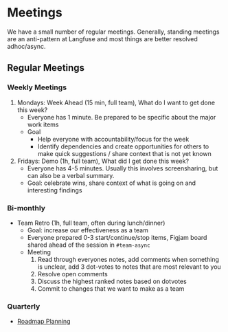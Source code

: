 # Meetings

We have a small number of regular meetings. Generally, standing meetings are an anti-pattern at Langfuse and most things are better resolved adhoc/async.

## Regular Meetings

### Weekly Meetings

1.  Mondays: Week Ahead (15 min, full team), What do I want to get done this week?
    - Everyone has 1 minute. Be prepared to be specific about the major work items
    - Goal
      - Help everyone with accountability/focus for the week
      - Identify dependencies and create opportunities for others to make quick suggestions / share context that is not yet known
2.  Fridays: Demo (1h, full team), What did I get done this week?
    - Everyone has 4-5 minutes. Usually this involves screensharing, but can also be a verbal summary.
    - Goal: celebrate wins, share context of what is going on and interesting findings

### Bi-monthly

- Team Retro (1h, full team, often during lunch/dinner)
  - Goal: increase our effectiveness as a team
  - Everyone prepared 0-3 start/continue/stop items, Figjam board shared ahead of the session in `#team-async`
  - Meeting
    1. Read through everyones notes, add comments when something is unclear, add 3 dot-votes to notes that are most relevant to you
    2. Resolve open comments
    3. Discuss the highest ranked notes based on dotvotes
    4. Commit to changes that we want to make as a team

### Quarterly

- [Roadmap Planning](/handbook/product-engineering/roadmapping)
